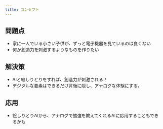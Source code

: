 ```yaml
---
title: コンセプト
---
```


## 問題点

- 家に一人でいる小さい子供が、ずっと電子機器を見ているのは良くない
- 何か創造力を刺激するようなものを作りたい

## 解決策

- AIと絵しりとりをすれば、創造力が刺激される！
- デジタルな要素はできるだけ背後に隠し、アナログな体験にする。

## 応用

- 絵しりとりAIから、アナログで勉強を教えてくれるAIに応用することもできるかも

<br />
<br />